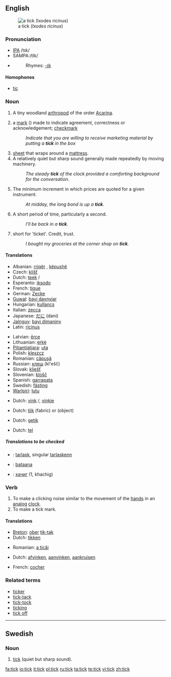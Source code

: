 {{wikipedia|Tick (disambiguation)|tick}}
==English==

[[Image:Tick_2_%28aka%29.jpg|thumb|a tick (''Ixodes ricinus'')]]

===Pronunciation===
*[[w:IPA|IPA]] /tɪk/
*SAMPA:/tIk/
*{{audio|en-us-tick.ogg|Audio (US)}}
*:Rhymes: [[Rhymes:English:-ɪk|-ɪk]]

====Homophones====
*[[tic]]

===Noun===
{{en-noun}}

# {{context|fauna}} A tiny woodland [[arthropod]] of the order [[Acarina]].
# {{UK}} a [[mark]] ({{unicode|✓}}) made to indicate agreement, correctness or acknowledgement; [[checkmark]]
#:''Indicate that you are willing to receive marketing material by putting a '''tick''' in the box''
# [[sheet]] that wraps around a [[mattress]].
# A relatively quiet but sharp sound generally made repeatedly by moving machinery.
#: ''The steady '''tick''' of the clock provided a comforting background for the conversation.''
# {{trading}} The minimum increment in which prices are quoted for a given instrument.
#: ''At midday, the long bond is up a '''tick'''.''
# {{colloquial}} A short period of time, particularly a second.
#: ''I'll be back in a '''tick'''.''
# {{context|UK|colloquial}} short for 'ticket'. Credit, trust.
#: ''I bought my groceries at the corner shop on '''tick'''.''

====Translations====
{{trans-top|arthropod}}
*Albanian: [[rriqër]] {{m}}, [[këpushë]] {{f}}
*Czech: [[klíšť]] {{m}}
*Dutch: [[teek]] {{f}}/{{m}}
*Esperanto: [[iksodo]]
*French: [[tique]] {{f}}
*German: [[Zecke]] {{f}}
*[[Guwal]]: [[bayi daynyjar]]
*Hungarian: [[kullancs]]
*Italian: [[zecca]] {{f}}
*Japanese: [[だに]] (dani)
*[[Jalnguy]]: [[bayi dimaniny]]
*Latin: [[ricinus]] {{m}}
{{trans-mid}}
*Latvian: [[ērce]] {{m}}
*Lithuanian: [[erkė]] {{m}}
*[[Pitjantjatjara]]: [[uta]]
*Polish: [[kleszcz]] {{m}}
*Romanian: [[căpuşă]] {{f}}
*Russian: [[клещ]] (kl'ešč) {{m}}
*Slovak: [[kliešť]] {{m}}
*Slovenian: [[klošč]] {{m}}
*Spanish: [[garrapata]] {{f}}
*Swedish: [[fästing]] {{c}}
*[[Warlpiri]]: [[lutu]]
{{trans-bottom}}

{{trans-top|checkmark}}
*Dutch: [[vink]] {{f}}/{{m}}, [[vinkje]] {{n}}
{{trans-mid}}
{{trans-bottom}}

{{trans-top|sheet around a mattress}}
*Dutch: [[tijk]] {{n}} (fabric) or {{m}} (object)
{{trans-mid}}
{{trans-bottom}}

{{trans-top|quiet but sharp sound}}
*Dutch: [[getik]] {{n}}
{{trans-mid}}
{{trans-bottom}}

{{trans-top|minimum increment}}
{{trans-mid}}
{{trans-bottom}}

{{trans-top|short period of time}}
*Dutch: [[tel]] {{m}}
{{trans-mid}}
{{trans-bottom}}

=====Translations to be checked=====
{{checktrans}}
*{{ttbc|Breton}}: [[tarlask]], singular [[tarlaskenn]] {{f}}
*{{ttbc|Isthmus Zapotec}}: [[bataana]]
*{{ttbc|Mongolian}}: [[хачиг]] (1, khachig)

===Verb===
{{en-verb}}

# To make a clicking noise similar to the movement of the [[hand]]s in an [[analog]] [[clock]].
# To make a tick mark.

====Translations====
{{trans-top|make a clicking noise}}
*[[Breton]]: [[ober]] [[tik-tak]]
*Dutch: [[tikken]]
{{trans-mid}}
*Romanian: [[a ticăi]]
{{trans-bottom}}

{{trans-top|make a tick mark}}
*Dutch: [[afvinken]], [[aanvinken]], [[aankruisen]]
{{trans-mid}}
*French: [[cocher]]
{{trans-bottom}}

===Related terms===
*[[ticker]]
*[[tick-tack]]
*[[tick-tock]]
*[[ticking]]
*[[tick off]]

----

==Swedish==

===Noun===
{{sv-noun-irreg-n}}

# [[tick#English|tick]] (quiet but sharp sound).

[[fa:tick]]
[[io:tick]]
[[it:tick]]
[[pl:tick]]
[[ru:tick]]
[[ta:tick]]
[[te:tick]]
[[vi:tick]]
[[zh:tick]]